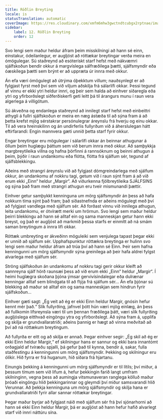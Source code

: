 ```yaml
---
title: Röðlin Breyting
locale: is
statusTranslation: automatic
coverImage: https://res.cloudinary.com/xmfm6mhw3gwctndtcubgx2rptnae/image/upload/v1740468922/small_cover_tratado_de_psicologia_revolucionaria_a4c0dca4e0.webp
sidebar:
    label: 12. Röðlin Breyting
    order: 12
---
```

Svo lengi sem maður heldur áfram þeim misskilningi að hann sé einn, einstakur, ódeilanlegur, er augljóst að róttækar breytingar verða meira en ómögulegar. Sú staðreynd að esóterískt starf hefst með nákvæmri sjálfskoðun bendir okkur á margvíslega sálfræðilega þætti, sjálfsmyndir eða óæskilega þætti sem brýnt er að uppræta úr innra með okkur.

Án efa væri ómögulegt að útrýma óþekktum villum; nauðsynlegt er að fylgjast fyrst með því sem við viljum aðskilja frá sálarlífi okkar. Þessi tegund af vinnu er ekki ytri heldur innri, og þeir sem halda að einhver siðaregla eða ytri og yfirborðslegt siðferðiskerfi geti leitt þá til árangurs munu í raun vera algerlega á villigötum.

Sú ákveðna og endanlega staðreynd að innilegt starf hefst með einbeittri athygli á fullri sjálfskoðun er meira en næg ástæða til að sýna fram á að þetta krefst mjög sérstakrar persónulegrar áreynslu frá hverju og einu okkar. Til að vera hreinskilinn og án undirferlis fullyrðum við á áherslulegan hátt eftirfarandi: Engin mannvera gæti unnið þetta starf fyrir okkur.

Engar breytingar eru mögulegar í sálarlífi okkar án beinnar athugunar á öllum þeim huglægu þáttum sem við berum innra með okkur. Að samþykkja margbreytileika villna og hafna þörfinni á rannsóknum og beinni athugun á þeim, þýðir í raun undankomu eða flótta, flótta frá sjálfum sér, tegund af sjálfsblekkingu.

Aðeins með strangri áreynslu við að fylgjast dómgreindarlega með sjálfum okkur, án undankomu af nokkru tagi, getum við í raun sýnt fram á að við erum ekki „Einn“ heldur „Margir“. Að viðurkenna fjölbreytileika SJÁLFSINS og sýna það fram með strangri athugun eru tveir mismunandi þættir.

Einhver getur samþykkt kenninguna um mörg sjálfsmyndir án þess að hafa nokkurn tíma sýnt það fram; það síðastnefnda er aðeins mögulegt með því að fylgjast vandlega með sjálfum sér. Að forðast vinnu við innilega athugun, leita undankomu, er ótvírætt merki um hrörnun. Svo lengi sem maður heldur þeirri blekkingu að hann sé alltaf ein og sama manneskjan getur hann ekki breyst, og það er augljóst að markmið þessa starfs er einmitt að ná smám saman breytingum á innra lífi okkar.

Róttæk umbreyting er ákveðinn möguleiki sem venjulega tapast þegar ekki er unnið að sjálfum sér. Upphafspunktur róttækra breytinga er hulinn svo lengi sem maður heldur áfram að trúa því að hann sé Einn. Þeir sem hafna kenningunni um mörg sjálfsmyndir sýna greinilega að þeir hafa aldrei fylgst alvarlega með sjálfum sér.

Ströng sjálfskoðun án undankomu af nokkru tagi gerir okkur kleift að sannreyna sjálf hörð raunsæi þess að við erum ekki „Einn“ heldur „Margir“. Í heimi huglægra skoðana þjóna ýmsar gervivísindalegar eða dulrænar kenningar alltaf sem blindgata til að flýja frá sjálfum sér... Án efa þjónar sú blekking að maður sé alltaf ein og sama manneskjan sem hindrun fyrir sjálfskoðun...

Einhver gæti sagt: „Ég veit að ég er ekki Einn heldur Margir, gnósin hefur kennt mér það.“ Slík fullyrðing, jafnvel þótt hún væri mjög einlæg, án þess að fullkomin lífsreynsla væri til um þennan fræðilega þátt, væri slík fullyrðing augljóslega eitthvað eingöngu ytra og yfirborðslegt. Að sýna fram á, upplifa og skilja er grundvallaratriði; aðeins þannig er hægt að vinna meðvitað að því að ná róttækum breytingum.

Að fullyrða er eitt og að skilja er annað. Þegar einhver segir: „Ég skil að ég er ekki Einn heldur Margir,“ ef skilningur hans er sannur og ekki bara innantómt orðagjald af tvíræðu spjalli, þá gefur það til kynna, bendir á, sakar, fulla staðfestingu á kenningunni um mörg sjálfsmyndir. Þekking og skilningur eru ólíkir. Hið fyrra er frá huganum, hið síðara frá hjartanu.

Einungis þekking á kenningunni um mörg sjálfsmyndir er til lítils; því miður, á þessum tímum sem við lifum á, hefur þekkingin farið langt umfram skilninginn, vegna þess að aumingja vitsmunaveran ranglega kölluð maður þróaði eingöngu hlið þekkingarinnar og gleymdi því miður samsvarandi hlið Verunnar. Að þekkja kenninguna um mörg sjálfsmyndir og skilja hana er grundvallaratriði fyrir allar sannar róttækar breytingar.

Þegar maður byrjar að fylgjast náið með sjálfum sér frá því sjónarhorni að hann sé ekki Einn heldur Margir, þá er augljóst að hann hefur hafið alvarlegt starf við innri náttúru sína.

